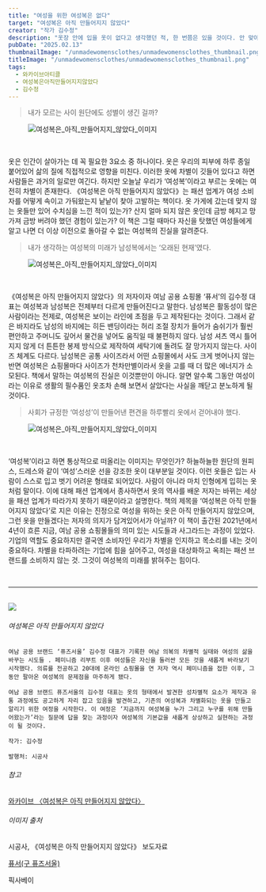 ```yaml
---
title: "여성을 위한 여성복은 없다"
target: "여성복은 아직 만들어지지 않았다"
creator: "작가 김수정"
description: "옷장 안에 입을 옷이 없다고 생각했던 적, 한 번쯤은 있을 것이다. 안 맞아서, 금방 망가져서, 유행이 지나서 등 다양한 이유로 여성들은 옷을 고르기 어렵다."
pubDate: "2025.02.13"
thumbnailImage: "/unmadewomensclothes/unmadewomensclothes_thumbnail.png"
titleImage: "/unmadewomensclothes/unmadewomensclothes_thumbnail.png"
tags:
  - 와카이브아티클
  - 여성복은아직만들어지지않았다
  - 김수정
---
```


> 내가 모르는 사이 원단에도 성별이 생긴 걸까?

<figure class="full-width">
  <img
    src="/unmadewomensclothes/unmadewomensclothes_content1.jpg"
    alt="여성복은_아직_만들어지지_않았다_이미지"
  />
</figure>

<br />

옷은 인간이 살아가는 데 꼭 필요한 3요소 중 하나이다. 옷은 우리의 피부에 하루 종일 붙어있어 삶의 질에 직접적으로 영향을 미친다. 이러한 옷에 차별이 깃들어 있다고 하면 사람들은 과거의 일로만 여긴다. 하지만 오늘날 우리가 ‘여성복’이라고 부르는 옷에는 여전히 차별이 존재한다. 《여성복은 아직 만들어지지 않았다》는 패션 업계가 여성 소비자를 어떻게 속이고 가둬왔는지 낱낱이 찾아 고발하는 책이다. 옷 가게에 갔는데 맞지 않는 옷들만 있어 수치심을 느낀 적이 있는가? 산지 얼마 되지 않은 옷인데 금방 헤지고 망가져 금방 버려야 했던 경험이 있는가? 이 책은 그럴 때마다 자신을 탓했던 여성들에게 알고 나면 더 이상 이전으로 돌아갈 수 없는 여성복의 진실을 알려준다.

> 내가 생각하는 여성복의 미래가 남성복에서는 ‘오래된 현재’였다.

<figure class="full-width">
  <img
    src="/unmadewomensclothes/unmadewomensclothes_content2.jpg"
    alt="여성복은_아직_만들어지지_않았다_이미지"
  />
</figure>

<br />

《여성복은 아직 만들어지지 않았다》의 저자이자 여남 공용 쇼핑몰 ‘퓨서’의 김수정 대표는 여성복과 남성복은 전제부터 다르게 만들어진다고 말한다. 남성복은 활동성이 많은 사람이라는 전제로, 여성복은 보이는 라인에 초점을 두고 제작된다는 것이다. 그래서 같은 바지라도 남성의 바지에는 히든 밴딩이라는 허리 조절 장치가 들어가 숨쉬기가 훨씬 편안하고 주머니도 깊어서 물건을 넣어도 움직일 때 불편하지 않다. 남성 셔츠 역시 틀어지지 않게 더 튼튼한 봉제 방식으로 제작하여 세탁기에 돌려도 잘 망가지지 않는다. 사이즈 체계도 다르다. 남성복은 공통 사이즈라서 어떤 쇼핑몰에서 사도 크게 벗어나지 않는 반면 여성복은 쇼핑몰마다 사이즈가 천차만별이라서 옷을 고를 때 더 많은 에너지가 소모된다. 책에서 말하는 여성복의 진실은 이것뿐만이 아니다. 알면 알수록 그동안 여성이라는 이유로 생활의 필수품인 옷조차 손해 보면서 살았다는 사실을 깨닫고 분노하게 될 것이다.

> 사회가 규정한 ‘여성성’이 만들어낸 편견을 하루빨리 옷에서 걷어내야 했다.

<figure class="full-width">
  <img
    src="/unmadewomensclothes/unmadewomensclothes_content3.jpg"
    alt="여성복은_아직_만들어지지_않았다_이미지"
  />
</figure>

<br />

‘여성복’이라고 하면 통상적으로 떠올리는 이미지는 무엇인가? 하늘하늘한 원단의 원피스, 드레스와 같이 ‘여성’스러운 선을 강조한 옷이 대부분일 것이다. 이런 옷들은 입는 사람이 스스로 입고 벗기 어려운 형태로 되어있다. 사람이 아니라 마치 인형에게 입히는 옷처럼 말이다. 이에 대해 패션 업계에서 종사하면서 옷의 역사를 배운 저자는 바뀌는 세상을 패션 업계가 따라가지 못하기 때문이라고 설명한다. 책의 제목을 ‘여성복은 아직 만들어지지 않았다’로 지은 이유는 진정으로 여성을 위하는 옷은 아직 만들어지지 않았으며, 그런 옷을 만들겠다는 저자의 의지가 담겨있어서가 아닐까? 이 책이 출간된 2021년에서 4년이 흐른 지금, 여남 공용 쇼핑몰들의 의미 있는 시도들과 사그라드는 과정이 있었다. 기업의 역할도 중요하지만 결국엔 소비자인 우리가 차별을 인지하고 목소리를 내는 것이 중요하다. 차별을 타파하려는 기업에 힘을 실어주고, 여성을 대상화하고 옥죄는 패션 브랜드를 소비하지 않는 것. 그것이 여성복의 미래를 밝혀주는 힘이다.

<br />

---

<br />

<div class="target_introduce">
  <img src="/unmadewomensclothes/unmadewomensclothes_cover.jpg" />

  <div>
    <h6>여성복은 아직 만들어지지 않았다</h6>
    
    여남 공용 브랜드 ‘퓨즈서울’ 김수정 대표가 기록한 여남 의복의 차별적 실태와 여성의 삶을 바꾸는 시도들 . 페미니즘 리부트 이후 여성들은 자신을 둘러싼 모든 것을 새롭게 바라보기 시작했다. 의류를 전공하고 20대에 온라인 쇼핑몰을 연 저자 역시 페미니즘을 접한 이후, 그동안 팔아온 여성복의 문제점을 마주하게 됐다.

    여남 공용 브랜드 퓨즈서울의 김수정 대표는 옷의 형태에서 발견한 성차별적 요소가 제작과 유통 과정에도 공고하게 자리 잡고 있음을 발견하고, 기존의 여성복과 차별화되는 옷을 만들고 알리기 위한 여정을 시작한다. 이 여정은 ‘지금까지 여성복을 누가 그리고 누구를 위해 만들어왔는가’라는 질문에 답을 찾는 과정이자 여성복의 기본값을 새롭게 상상하고 실현하는 과정이 될 것이다.

    작가: 김수정

    발행처: 시공사

  </div>
</div>

<div class="relations">
  <h6>참고</h6>
  <a
    href="https://www.womynarchive.com?s=여성복은 아직 만들어지지 않았다"
    target="_blank"
  >
    와카이브 〈여성복은 아직 만들어지지 않았다〉
  </a>
  <br />
  <h6>이미지 출처</h6>
  <p>시공사, 《여성복은 아직 만들어지지 않았다》 보도자료</p>
  <a href="https://m.bebravefuseo.com/index.html" target="_blank">
    퓨서(구 퓨즈서울)
  </a>
  <p>픽사베이</p>
</div>
